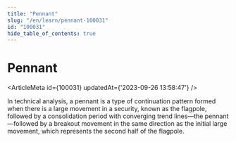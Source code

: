 ```yaml
---
title: "Pennant"
slug: "/en/learn/pennant-100031"
id: "100031"
hide_table_of_contents: true
---
```



# Pennant

<ArticleMeta id={100031} updatedAt={'2023-09-26 13:58:47'} />
<div className='border-solid border-b border-t-0 my-4 border-[var(--ifm-color-gray-300)]' />

In technical analysis, a pennant is a type of continuation pattern formed when there is a large movement in a security, known as the flagpole, followed by a consolidation period with converging trend lines—the pennant—followed by a breakout movement in the same direction as the initial large movement, which represents the second half of the flagpole.
